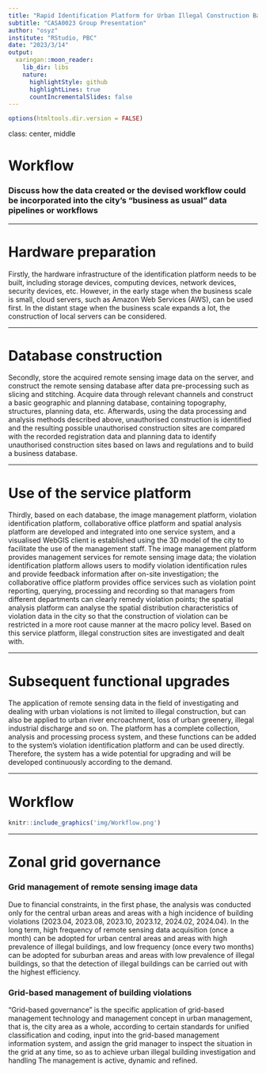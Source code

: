 ```yaml
---
title: "Rapid Identification Platform for Urban Illegal Construction Based on Remote Sensing"
subtitle: "CASA0023 Group Presentation"
author: "osyz"
institute: "RStudio, PBC"
date: "2023/3/14"
output:
  xaringan::moon_reader:
    lib_dir: libs
    nature:
      highlightStyle: github
      highlightLines: true
      countIncrementalSlides: false
---
```


```r
options(htmltools.dir.version = FALSE)
```

class: center, middle

# Workflow

### Discuss how the data created or the devised workflow could be incorporated into the city’s “business as usual” data pipelines or workflows

---

# Hardware preparation

Firstly, the hardware infrastructure of the identification platform needs to be built, including storage devices, computing devices, network devices, security devices, etc. However, in the early stage when the business scale is small, cloud servers, such as Amazon Web Services (AWS), can be used first. In the distant stage when the business scale expands a lot, the construction of local servers can be considered.

---

# Database construction

Secondly, store the acquired remote sensing image data on the server, and construct the remote sensing database after data pre-processing such as slicing and stitching. Acquire data through relevant channels and construct a basic geographic and planning database, containing topography, structures, planning data, etc. Afterwards, using the data processing and analysis methods described above, unauthorised construction is identified and the resulting possible unauthorised construction sites are compared with the recorded registration data and planning data to identify unauthorised construction sites based on laws and regulations and to build a business database.

---

# Use of the service platform

Thirdly, based on each database, the image management platform, violation identification platform, collaborative office platform and spatial analysis platform are developed and integrated into one service system, and a visualised WebGIS client is established using the 3D model of the city to facilitate the use of the management staff. The image management platform provides management services for remote sensing image data; the violation identification platform allows users to modify violation identification rules and provide feedback information after on-site investigation; the collaborative office platform provides office services such as violation point reporting, querying, processing and recording so that managers from different departments can clearly remedy violation points; the spatial analysis platform can analyse the spatial distribution characteristics of violation data in the city so that the construction of violation can be restricted in a more root cause manner at the macro policy level. Based on this service platform, illegal construction sites are investigated and dealt with.

---

# Subsequent functional upgrades

The application of remote sensing data in the field of investigating and dealing with urban violations is not limited to illegal construction, but can also be applied to urban river encroachment, loss of urban greenery, illegal industrial discharge and so on. The platform has a complete collection, analysis and processing process system, and these functions can be added to the system's violation identification platform and can be used directly. Therefore, the system has a wide potential for upgrading and will be developed continuously according to the demand.

---

# Workflow

```r
knitr::include_graphics('img/Workflow.png')
```

---

# Zonal grid governance

### Grid management of remote sensing image data

Due to financial constraints, in the first phase, the analysis was conducted only for the central urban areas and areas with a high incidence of building violations (2023.04, 2023.08, 2023.10, 2023.12, 2024.02, 2024.04).
In the long term, high frequency of remote sensing data acquisition (once a month) can be adopted for urban central areas and areas with high prevalence of illegal buildings, and low frequency (once every two months) can be adopted for suburban areas and areas with low prevalence of illegal buildings, so that the detection of illegal buildings can be carried out with the highest efficiency.

### Grid-based management of building violations

"Grid-based governance" is the specific application of grid-based management technology and management concept in urban management, that is, the city area as a whole, according to certain standards for unified classification and coding, input into the grid-based management information system, and assign the grid manager to inspect the situation in the grid at any time, so as to achieve urban illegal building investigation and handling The management is active, dynamic and refined.